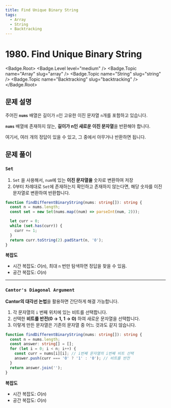 ```yaml
---
title: Find Unique Binary String
tags:
  - Array
  - String
  - Backtracking
---
```


# 1980. Find Unique Binary String

<Badge.Root>
  <Badge.Level level="medium" />
  <Badge.Topic name="Array" slug="array" />
  <Badge.Topic name="String" slug="string" />
  <Badge.Topic name="Backtracking" slug="backtracking" />
</Badge.Root>

## 문제 설명

주어진 **`nums`** 배열은 길이가 `n`인 고유한 이진 문자열 `n`개를 포함하고 있습니다.

**`nums`** 배열에 존재하지 않는, **길이가 n인 새로운 이진 문자열**을 반환해야 합니다.

여기서, 여러 개의 정답이 있을 수 있고, 그 중에서 아무거나 반환하면 됩니다.

## 문제 풀이

### `Set`

1. `Set` 을 사용해서, `num`에 있는 **이진 문자열을** 숫자로 변환하여 저장
2. 0부터 차례대로 `Set`에 존재하는지 확인하고 존재하지 않는다면, 해당 숫자를 이진 문자열로 변환하여 반환합니다.

```typescript filename="solution.ts" copy
function findDifferentBinaryString(nums: string[]): string {
  const n = nums.length;
  const set = new Set(nums.map((num) => parseInt(num, 2)));

  let curr = 0;
  while (set.has(curr)) {
    curr += 1;
  }
  return curr.toString(2).padStart(n, '0');
}
```

**복잡도**

- 시간 복잡도: $O(n)$, 최대 `n` 번만 탐색하면 정답을 찾을 수 있음.
- 공간 복잡도: $O(n)$

---

### **`Cantor's Diagonal Argument`**

**Cantor의 대각선 논법**을 활용하면 간단하게 해결 가능합니다.

1. 각 문자열의 `i` 번째 위치에 있는 비트를 선택합니다.
2. 선택한 **비트를 반전(0 → 1, 1 → 0)** 하여 새로운 문자열을 선택합니다.
3. 이렇게 만든 문자열은 기존의 문자열 중 어느 것과도 같지 않습니다.

```typescript filename="solution.ts" copy
function findDifferentBinaryString(nums: string[]): string {
  const n = nums.length;
  const answer: string[] = [];
  for (let i = 0; i < n; i++) {
    const curr = nums[i][i]; // i번째 문자열의 i번째 비트 선택
    answer.push(curr === '0' ? '1' : '0'); // 비트를 반전
  }
  return answer.join('');
}
```

**복잡도**

- 시간 복잡도: $O(n)$
- 공간 복잡도: $O(n)$

<ProblemLink
  codingSite="leetcode"
  href="https://leetcode.com/problems/find-unique-binary-string"
  title="Find Unique Binary String"
/>
